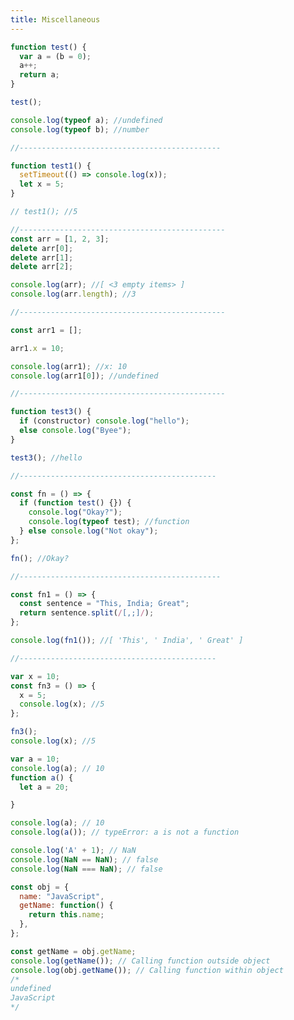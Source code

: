 ```yaml
---
title: Miscellaneous
---
```


```JavaScript
function test() {
  var a = (b = 0);
  a++;
  return a;
}

test();

console.log(typeof a); //undefined
console.log(typeof b); //number

//---------------------------------------------

function test1() {
  setTimeout(() => console.log(x));
  let x = 5;
}

// test1(); //5

//----------------------------------------------
const arr = [1, 2, 3];
delete arr[0];
delete arr[1];
delete arr[2];

console.log(arr); //[ <3 empty items> ]
console.log(arr.length); //3

//----------------------------------------------

const arr1 = [];

arr1.x = 10;

console.log(arr1); //x: 10
console.log(arr1[0]); //undefined

//----------------------------------------------

function test3() {
  if (constructor) console.log("hello");
  else console.log("Byee");
}

test3(); //hello

//--------------------------------------------

const fn = () => {
  if (function test() {}) {
    console.log("Okay?");
    console.log(typeof test); //function
  } else console.log("Not okay");
};

fn(); //Okay?

//---------------------------------------------

const fn1 = () => {
  const sentence = "This, India; Great";
  return sentence.split(/[,;]/);
};

console.log(fn1()); //[ 'This', ' India', ' Great' ]

//--------------------------------------------

var x = 10;
const fn3 = () => {
  x = 5;
  console.log(x); //5
};

fn3();
console.log(x); //5

```

```JavaScript
var a = 10;
console.log(a); // 10
function a() {
  let a = 20;

}

console.log(a); // 10
console.log(a()); // typeError: a is not a function

console.log('A' + 1); // NaN
console.log(NaN == NaN); // false
console.log(NaN === NaN); // false
```
```JavaScript
const obj = {
  name: "JavaScript",
  getName: function() {
    return this.name;
  },
};

const getName = obj.getName;
console.log(getName()); // Calling function outside object
console.log(obj.getName()); // Calling function within object
/* 
undefined
JavaScript
*/
```